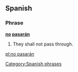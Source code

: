 ==Spanish==
{{rfd|SOP}}
===Phrase===
'''[[no]] [[pasarán]]'''

# They shall not pass through.
[[Category:Spanish phrases]]

[[pl:no pasarán]]
